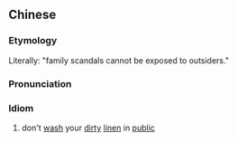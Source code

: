 {{also|家丑不可外扬}}
==Chinese==
{{zh-forms|s=家丑不可外扬|type=21111}}

===Etymology===
Literally: "family scandals cannot be exposed to outsiders."

===Pronunciation===
{{zh-pron
|m=jiāchǒu 不 kě wài yáng
|cat=id
}}

===Idiom===
{{zh-idiom}}

# {{lb|zh|slang}} don't [[wash]] your [[dirty]] [[linen]] in [[public]]